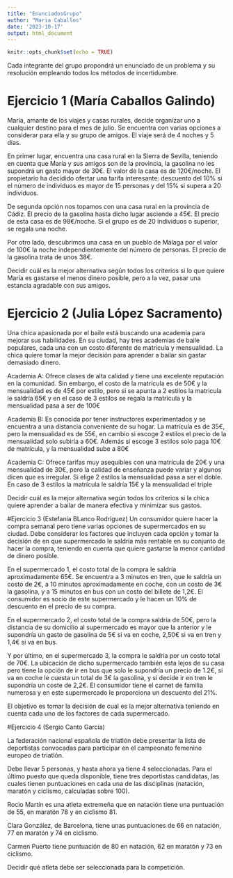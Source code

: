 ```yaml
---
title: "EnunciadosGrupo"
author: "Maria Caballos"
date: '2023-10-17'
output: html_document
---
```


```r
knitr::opts_chunk$set(echo = TRUE)
```

Cada integrante del grupo propondrá un enunciado de un problema y su
resolución empleando todos los métodos de incertidumbre.



# Ejercicio 1 (María Caballos Galindo)

María, amante de los viajes y casas rurales, decide organizar uno a cualquier destino para el mes de julio. Se encuentra con varias opciones a considerar para ella y su grupo de amigos. El viaje será de 4 noches y 5 dias.

En primer lugar, encuentra una casa rural en la Sierra de Sevilla, teniendo en cuenta que María y sus amigos son de la provincia, la gasolina no les supondrá un gasto mayor de 30€. El valor de la casa es de 120€/noche. El propietario ha decidido ofertar una tarifa interesante: descuento del 10% si el número de individuos es mayor de 15 personas y del 15% si supera a 20 individuos.

De segunda opción nos topamos con una casa rural en la provincia de Cádiz. El precio de la gasolina hasta dicho lugar asciende a 45€. El precio de esta casa es de 98€/noche. Si el grupo es de 20 individuos o superior, se regala una noche.

Por otro lado, descubrimos una casa en un pueblo de Málaga por el valor de 100€ la noche independientemente del número de personas. El precio de la gasolina trata de unos 38€. 

Decidir cuál es la mejor alternativa según todos los criterios si lo que quiere María es gastarse el menos dinero posible, pero a la vez, pasar una estancia agradable con sus amigos.


# Ejercicio 2 (Julia López Sacramento)

Una chica apasionada por el baile está buscando una academia para mejorar sus 
habilidades. En su ciudad, hay tres academias de baile populares, cada una con 
un costo diferente de matrícula y mensualidad. La chica quiere tomar la mejor
decisión para aprender a bailar sin gastar demasiado dinero.

Academia A: Ofrece clases de alta calidad y tiene una excelente reputación en 
la comunidad. Sin embargo, el costo de la matrícula es de 50€ y la 
mensualidad es de 45€ por estilo, pero si se apunta a 2 estilos la matricula 
le saldría 65€ y en el caso de 3 estilos se regala la matrícula y la 
mensualidad pasa a ser de 100€

Academia B: Es conocida por tener instructores experimentados y se encuentra a 
una distancia conveniente de su hogar. La matrícula es de 35€, pero la 
mensualidad es de 55€, en cambio si escoge 2 estilos el precio de la mensualidad
solo subiría a 60€. Además si escoge 3 estilos solo paga 10€ de matrícula,
y la mensualidad sube a 80€

Academia C: Ofrece tarifas muy asequibles con una matrícula de 20€ y una 
mensualidad de 30€, pero la calidad de enseñanza puede variar y algunos dicen 
que es irregular. Si elige 2 estilos la mensualidad pasa a ser el doble.
En caso de 3 estilos la matrícula le saldría 15€ y la 
mensualidad el triple

Decidir cuál es la mejor alternativa según todos los criterios si la chica 
quiere aprender a bailar de manera efectiva y minimizar sus gastos. 


#Ejercicio 3 (Estefanía BLanco Rodríguez)
Un consumidor quiere hacer la compra semanal pero tiene varias opciones de supermercados
en su ciudad. Debe considerar los factores que incluyen cada opción y tomar
la decisión de en que supermercado le saldría más rentable en su conjunto
de hacer la compra, teniendo en cuenta que quiere gastarse la menor cantidad de 
dinero posible.

En el supermercado 1, el costo total de la compra le saldría aproximadamente
65€. Se encuentra a 3 minutos en tren, que le saldría un costo de 2€, a 10 minutos 
aproximadamente en coche, con un costo de 3€ la gasolina, y a 15 minutos en bus
con un costo del billete de 1,2€. El consumidor es socio de 
este supermercado y le hacen un 10% de descuento en el precio de su compra.

En el supermercado 2, el costo total de la compra saldría de 50€, pero la distancia
de su domicilio al supermercado es mayor que la anterior y le supondría un gasto de gasolina de 5€ si va en coche, 2,50€ si va en tren y 1,4€ si va en bus.

Y por último, en el supermercado 3, la compra le saldría por un 
costo total de 70€. La ubicación de dicho supermercado también esta lejos
de su casa pero tiene la opción de ir en bus que solo le supondría un 
precio de 1.2€, si va en coche le cuesta un total de 3€ la gasolina, y si decide
ir en tren le supondria un coste de 2,2€. El consumidor tiene
el carnet de familia numerosa y en este supermercado le proporciona un descuento
del 21%.

El objetivo es tomar la decisión de cual es la mejor alternativa 
teniendo en cuenta cada uno de los factores de cada supermercado.



#Ejercicio 4 (Sergio Canto García)

La federación nacional española de triatlón debe presentar la lista de deportistas convocadas para participar en el campeonato femenino europeo de triatlón.

Debe llevar 5 personas, y hasta ahora ya tiene 4 seleccionadas. Para el último puesto que queda disponible, tiene tres deportistas candidatas, las cuales tienen puntuaciones en cada una de las disciplinas (natación, maratón y ciclismo, calculadas sobre 100). 

Rocio Martín es una atleta extremeña que en natación tiene una puntuación de 55, en maratón 78 y en ciclismo 81.

Clara González, de Barcelona, tiene unas puntuaciones de 66 en natación, 77 en maratón y 74 en ciclismo. 

Carmen Puerto tiene puntuación de 80 en natación, 62 en maratón y 73 en ciclismo. 

Decidir qué atleta debe ser seleccionada para la competición.